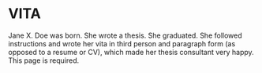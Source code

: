 # VITA

Jane X. Doe was born. She wrote a thesis. She graduated. She followed instructions and wrote her vita in third person and paragraph form (as opposed to a resume or CV), which made her thesis consultant very happy.  This page is required.
